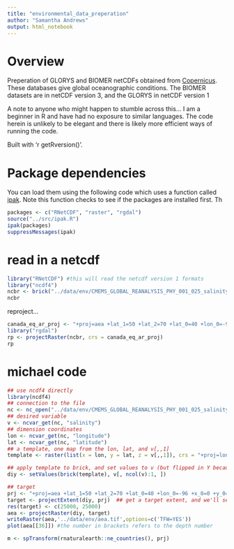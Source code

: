 ```yaml
---
title: "environmental_data_preperation"
author: "Samantha Andrews"
output: html_notebook
---
```


# Overview
Preperation of GLORYS and BIOMER netCDFs obtained from [Copernicus](www.marine.copernicus.eu/services-portfolio/access-to-products/). These databases give global oceanographic conditions.
The BIOMER datasets are in netCDF version 3, and the GLORYS in netCDF version 1

A note to anyone who might happen to stumble across this... I am a beginner in R and have had no exposure to similar languages. The code herein is unlikely to be elegant and there is likely more efficient ways of running the code.

Built with 'r getRversion()'.

# Package dependencies
You can load them using the following code which uses a function called [ipak](https://gist.github.com/stevenworthington/3178163). 
Note this function checks to see if the packages are installed first.
Th
```r
packages <- c("RNetCDF", "raster", "rgdal")
source("../src/ipak.R")
ipak(packages)
suppressMessages(ipak)
```


# read in a netcdf
```r
library("RNetCDF") #this will read the netcdf version 1 formats 
library("ncdf4")
ncbr <- brick("../data/env/CMEMS_GLOBAL_REANALYSIS_PHY_001_025_salinity_monthly_mean_1993-01.nclonlat.ncdepthtrim.nc")
ncbr
```

reproject...
```r
canada_eq_ar_proj <- "+proj=aea +lat_1=50 +lat_2=70 +lat_0=40 +lon_0=-96 +x_0=0 +y_0=0 +ellps=GRS80 +datum=NAD83 +units=m +no_defs"
library("rgdal")
rp <- projectRaster(ncbr, crs = canada_eq_ar_proj)
rp
```

# michael code
```r
## use ncdf4 directly
library(ncdf4)
## connection to the file
nc <- nc_open("../data/env/CMEMS_GLOBAL_REANALYSIS_PHY_001_025_salinity_monthly_mean_1993-01.nclonlat.ncdepthtrim.nc")
## desired variable 
v <- ncvar_get(nc, "salinity")
## dimension coordinates
lon <- ncvar_get(nc, "longitude")
lat <- ncvar_get(nc, "latitude")
## a template, one map from the lon, lat, and v[,,1]
template <- raster(list(x = lon, y = lat, z = v[,,1]), crs = "+proj=longlat +datum=WGS84 +ellps=WGS84 +towgs84=0,0,0 ")

## apply template to brick, and set values to v (but flipped in Y because that's how raster works - lat is increasing in the NetCDF, so we go upside down)
diy <- setValues(brick(template), v[, ncol(v):1, ])

## target
prj <- "+proj=aea +lat_1=50 +lat_2=70 +lat_0=40 +lon_0=-96 +x_0=0 +y_0=0 +ellps=GRS80 +datum=NAD83 +units=m +no_defs"
target <- projectExtent(diy, prj)  ## get a target extent, and we'll set the exact resolution we want
res(target) <- c(25000, 25000)
aea <- projectRaster(diy, target)
writeRaster(aea,'../data/env/aea.tif',options=c('TFW=YES'))
plot(aea[[36]]) #the number in brackets refers to the depth number

m <- spTransform(rnaturalearth::ne_countries(), prj)
```

